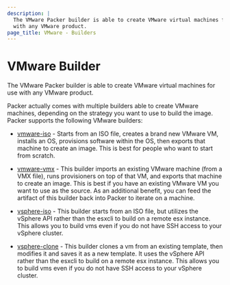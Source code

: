 ```yaml
---
description: |
  The VMware Packer builder is able to create VMware virtual machines for use
  with any VMware product.
page_title: VMware - Builders
---
```


# VMware Builder

The VMware Packer builder is able to create VMware virtual machines for use
with any VMware product.

Packer actually comes with multiple builders able to create VMware machines,
depending on the strategy you want to use to build the image. Packer supports
the following VMware builders:

- [vmware-iso](/docs/builders/vmware-iso) - Starts from an ISO file,
  creates a brand new VMware VM, installs an OS, provisions software within
  the OS, then exports that machine to create an image. This is best for
  people who want to start from scratch.

- [vmware-vmx](/docs/builders/vmware-vmx) - This builder imports an
  existing VMware machine (from a VMX file), runs provisioners on top of that
  VM, and exports that machine to create an image. This is best if you have
  an existing VMware VM you want to use as the source. As an additional
  benefit, you can feed the artifact of this builder back into Packer to
  iterate on a machine.

- [vsphere-iso](/docs/builders/vsphere-iso) - This builder starts from an
  ISO file, but utilizes the vSphere API rather than the esxcli to build on a
  remote esx instance. This allows you to build vms even if you do not have
  SSH access to your vSphere cluster.

- [vsphere-clone](/docs/builders/vsphere-clone) - This builder clones a
  vm from an existing template, then modifies it and saves it as a new
  template. It uses the vSphere API rather than the esxcli to build on a
  remote esx instance. This allows you to build vms even if you do not have
  SSH access to your vSphere cluster.
